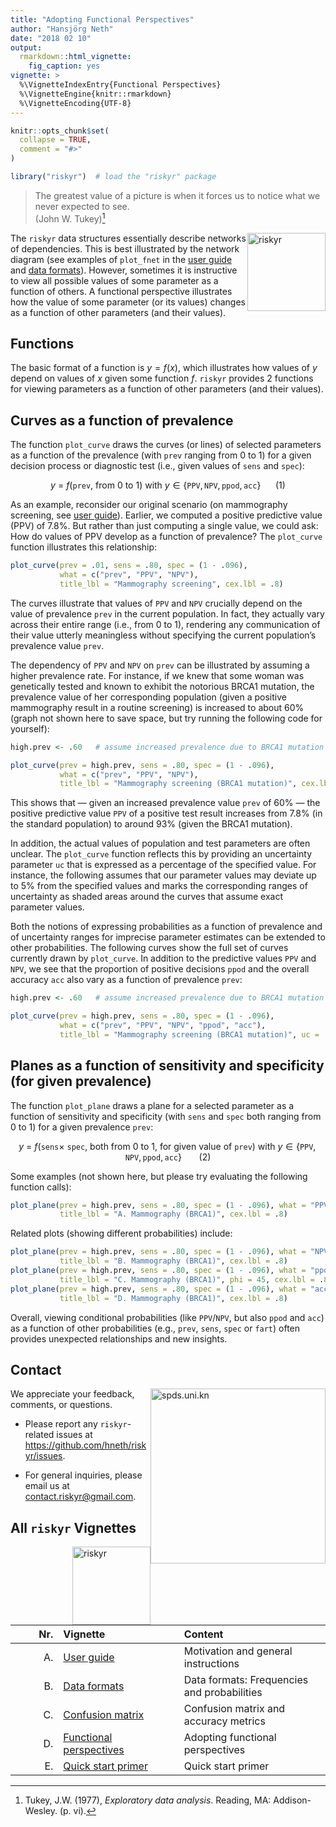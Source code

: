```yaml
---
title: "Adopting Functional Perspectives"
author: "Hansjörg Neth"
date: "2018 02 10"
output: 
  rmarkdown::html_vignette: 
    fig_caption: yes
vignette: > 
  %\VignetteIndexEntry{Functional Perspectives}
  %\VignetteEngine{knitr::rmarkdown}
  %\VignetteEncoding{UTF-8}
---
```


```r
knitr::opts_chunk$set(
  collapse = TRUE,
  comment = "#>"
)

library("riskyr")  # load the "riskyr" package
```

<!-- Motto: -->

> The greatest value of a picture is when it forces us to notice what we never expected to see.  
> (John W. Tukey)^[Tukey, J.W. (1977), _Exploratory data analysis_. Reading, MA: Addison-Wesley. (p. vi).]


<!-- riskyr logo: -->

<a href="https://github.com/hneth/riskyr">
<img src="../inst/pix/riskyr_cube.png" alt="riskyr" style="width: 125px; float: right; border:10;"/>
</a>


<!-- Introduction: --> 

The `riskyr` data structures essentially describe networks of dependencies. 
This is best illustrated by the network diagram (see examples of `plot_fnet` in the 
[user guide](A_user_guide.html) and [data formats](B_data_formats.html)). 
However, sometimes it is instructive to view all possible values of some parameter 
as a function of others. A functional perspective illustrates how the value of 
some parameter (or its values) changes as a function of other parameters 
(and their values). 


## Functions

The basic format of a function is $y = f(x)$, which illustrates how values of $y$ 
depend on values of $x$ given some function $f$. `riskyr` provides 2 functions for 
viewing parameters as a function of other parameters (and their values). 

<!-- 
$$
\begin{aligned}
y \ &= \ f(x)  &  \\
y \ &= \ f(\texttt{prev} \textrm{, from 0 to 1})  \textrm{ with } y \in \{\texttt{PPV}, \texttt{NPV}, \texttt{ppod}, \texttt{acc}\} & (1)  \\
y \ &= \ f(\texttt{sens} \times\ \texttt{spec} \textrm{, both from 0 to 1, for given value of } \texttt{prev}) \textrm{ with } y \in \{\texttt{PPV}, \texttt{NPV}, \texttt{ppod}, \texttt{acc}\} & (2) \\ 
\end{aligned}
$$
-->

## Curves as a function of prevalence

The function `plot_curve` draws the curves (or lines) of selected parameters as a function of the prevalence (with `prev` ranging from 0 to 1) 
for a given decision process or diagnostic test (i.e., given values of `sens` and `spec`): 

$$y \ = \ f(\texttt{prev} \textrm{, from 0 to 1})  \textrm{ with } y \in \{\texttt{PPV}, \texttt{NPV}, \texttt{ppod}, \texttt{acc}\}  \ \ \ \ \ \   (1)$$

As an example, reconsider our original scenario (on mammography screening, see [user guide](A_user_guide.html)). Earlier, we computed a positive predictive value (PPV) of 7.8%. But rather than just computing a single value, we could ask: How do values of PPV develop as a function of prevalence? The `plot_curve` function illustrates this relationship: 

```r
plot_curve(prev = .01, sens = .80, spec = (1 - .096), 
           what = c("prev", "PPV", "NPV"), 
           title_lbl = "Mammography screening", cex.lbl = .8)
```

The curves illustrate that values of `PPV` and `NPV` crucially depend on the value of prevalence `prev` in the current population. In fact, they actually vary across their entire range (i.e., from 0 to 1), rendering any communication of their value utterly meaningless without specifying the current population's prevalence value `prev`. 

The dependency of `PPV` and `NPV` on `prev` can be illustrated by assuming a higher prevalence rate. For instance, if we knew that some woman was genetically tested and known to exhibit the notorious BRCA1 mutation, the prevalence value of her corresponding population (given a positive mammography result in a routine screening) is increased to about 60% (graph not shown here to save space, but try running the following code for yourself): 

```r
high.prev <- .60   # assume increased prevalence due to BRCA1 mutation

plot_curve(prev = high.prev, sens = .80, spec = (1 - .096), 
           what = c("prev", "PPV", "NPV"), 
           title_lbl = "Mammography screening (BRCA1 mutation)", cex.lbl = .80)
```

This shows that --- given an increased prevalence value `prev` of 60% --- the positive predictive value `PPV` of a positive test result increases from 7.8% (in the standard population) to around 93% (given the BRCA1 mutation). 

In addition, the actual values of population and test parameters are often unclear. The `plot_curve` function reflects this by providing an uncertainty parameter `uc` that is expressed as a percentage of the specified value. For instance, the following assumes that our parameter values may deviate up to 5% from the specified values and marks the corresponding ranges of uncertainty as shaded areas around the curves that assume exact parameter values. 

Both the notions of expressing probabilities as a function of prevalence and of uncertainty ranges for imprecise parameter estimates can be extended to other probabilities. The following curves show the full set of curves currently drawn by `plot_curve`. In addition to the predictive values `PPV` and `NPV`, we see that the proportion of positive decisions `ppod` and the overall accuracy `acc` also vary as a function of prevalence `prev`:

```r
high.prev <- .60   # assume increased prevalence due to BRCA1 mutation

plot_curve(prev = high.prev, sens = .80, spec = (1 - .096), 
           what = c("prev", "PPV", "NPV", "ppod", "acc"), 
           title_lbl = "Mammography screening (BRCA1 mutation)", uc = .05, cex.lbl = .80)
```


## Planes as a function of sensitivity and specificity (for given prevalence)

The function `plot_plane` draws a plane for a selected parameter as a function of sensitivity and specificity 
(with `sens` and `spec` both ranging from 0 to 1) for a given prevalence `prev`: 

$$y \ = \ f(\texttt{sens} \times\ \texttt{spec} \textrm{, both from 0 to 1, for given value of } \texttt{prev}) \textrm{ with } y \in \{\texttt{PPV}, \texttt{NPV}, \texttt{ppod}, \texttt{acc}\}  \ \ \ \ \ \ \ (2)$$

Some examples (not shown here, but please try evaluating the following function calls):

```r
plot_plane(prev = high.prev, sens = .80, spec = (1 - .096), what = "PPV",  
           title_lbl = "A. Mammography (BRCA1)", cex.lbl = .8)
```

Related plots (showing different probabilities) include:

```r
plot_plane(prev = high.prev, sens = .80, spec = (1 - .096), what = "NPV",  
           title_lbl = "B. Mammography (BRCA1)", cex.lbl = .8)
plot_plane(prev = high.prev, sens = .80, spec = (1 - .096), what = "ppod", what_col = "firebrick", 
           title_lbl = "C. Mammography (BRCA1)", phi = 45, cex.lbl = .8)
plot_plane(prev = high.prev, sens = .80, spec = (1 - .096), what = "acc",  what_col = "forestgreen", 
           title_lbl = "D. Mammography (BRCA1)", cex.lbl = .8)
```


Overall, viewing conditional probabilities (like `PPV`/`NPV`, but also `ppod` and `acc`) as a function of other probabilities (e.g., `prev`, `sens`, `spec` or `fart`) often provides unexpected relationships and new insights.


## Contact

<!-- uni.kn logo and link to SPDS: -->  
<!-- ![](./inst/pix/uniKn_logo.png) --> 
<a href="https://www.spds.uni-konstanz.de/">
<img src = "../inst/pix/uniKn_logo.png" alt = "spds.uni.kn" style = "width: 280px; float: right; border:10;"/> 
<!--<img src = "../inst/pix/uniKn_logo_s.png" alt = "spds.uni.kn" style = "float: right; border:10;"/> --> 
</a>

We appreciate your feedback, comments, or questions. 

- Please report any `riskyr`-related issues at <https://github.com/hneth/riskyr/issues>.

- For general inquiries, please email us at <contact.riskyr@gmail.com>. 


## All `riskyr` Vignettes

<!-- riskyr logo: -->
<a href="https://github.com/hneth/riskyr">
<img src="../inst/pix/riskyr_cube.png" alt="riskyr" style="width: 125px; float: right; border:10;"/>
</a>

<!-- Index of vignettes: -->

| Nr.  | Vignette | Content    |        
| ---: |:---------|:-----------|
| A. | [User guide](A_user_guide.html) | Motivation and general instructions | 
| B. | [Data formats](B_data_formats.html) | Data formats: Frequencies and probabilities | 
| C. | [Confusion matrix](C_confusion_matrix.html) | Confusion matrix and accuracy metrics |
| D. | [Functional perspectives](D_functional_perspectives.html) | Adopting functional perspectives |
| E. | [Quick start primer](E_riskyr_primer.html) | Quick start primer |

<!-- eof. -->
